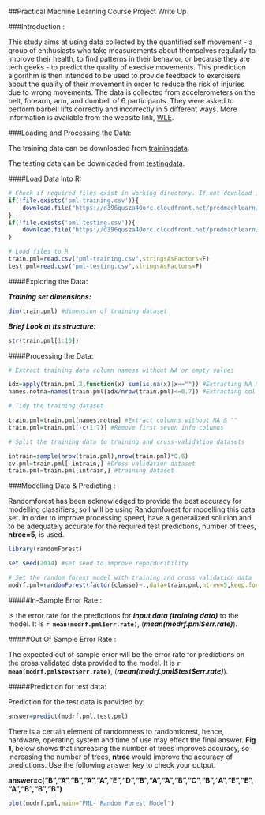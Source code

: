 ##Practical Machine Learning Course Project Write Up 


###Introduction :

This study aims at using data collected by the quantified self movement - a group of enthusiasts who take measurements about themselves regularly to improve their health, to find patterns in their behavior, or because they are tech geeks - to predict the quality of execise movements. This prediction algorithm is then intended to be used to provide feedback to exercisers about the quality of their movement in order to reduce the risk of injuries due to wrong movements. The data is collected from accelerometers on the belt, forearm, arm, and dumbell of 6 participants. They were asked to perform barbell lifts correctly and incorrectly in 5 different ways. More information is available from the website link, [WLE](http://groupware.les.inf.puc-rio.br/har#weight_lifting_exercises).

###Loading and Processing the Data:

The training data can be downloaded from [trainingdata](https://d396qusza40orc.cloudfront.net/predmachlearn/pml-training.csv).

The testing data can be downloaded from [testingdata](https://d396qusza40orc.cloudfront.net/predmachlearn/pml-testing.csv).

####Load Data into R:

```r
# Check if required files exist in working directory. If not download it
if(!file.exists('pml-training.csv')){
    download.file("https://d396qusza40orc.cloudfront.net/predmachlearn/pml-training.csv",destfile="pml-training.csv")
}
if(!file.exists('pml-testing.csv')){
    download.file("https://d396qusza40orc.cloudfront.net/predmachlearn/pml-testing.csv",destfile="pml-training.csv")
}

# Load files to R
train.pml=read.csv("pml-training.csv",stringsAsFactors=F)
test.pml=read.csv("pml-testing.csv",stringsAsFactors=F)
```

####Exploring the Data:

***Training set dimensions:***

```r
dim(train.pml) #dimension of training dataset
```

***Brief Look at its structure:***

```r
str(train.pml[1:10])
```

####Processing the Data:

```r
# Extract training data column namess without NA or empty values

idx=apply(train.pml,2,function(x) sum(is.na(x)|x=="")) #Extracting NA Nos per column
names.notna=names(train.pml[idx/nrow(train.pml)<=0.7]) #Extracting col names with more than 70% NA an/or spaces

# Tidy the training dataset

train.pml=train.pml[names.notna] #Extract columns without NA & ""
train.pml=train.pml[-c(1:7)] #Remove first seven info columns

# Split the training data to training and cross-validation datasets

intrain=sample(nrow(train.pml),nrow(train.pml)*0.8)
cv.pml=train.pml[-intrain,] #Cross validation dataset
train.pml=train.pml[intrain,] #training dataset
```

###Modelling Data & Predicting :

Randomforest has been acknowledged to provide the best accuracy for modelling classifiers, so I will be  using Randomforest for modelling this data set. In order to improve processing speed, have a generalized solution and to be adequately accurate for the required test predictions, number of trees, **ntree=5**, is used.


```r
library(randomForest)

set.seed(2014) #set seed to improve reporducibility

# Set the random forest model with training and cross validation data
modrf.pml=randomForest(factor(classe)~.,data=train.pml,ntree=5,keep.forest=T,xtest=cv.pml[-53],ytest=factor(cv.pml$classe))
```

#####In-Sample Error Rate :

Is the error rate for the predictions for ***input data (training data)*** to the model. It is  **`r mean(modrf.pml$err.rate)`**, (***mean(modrf.pml$err.rate)***).

#####Out Of Sample Error Rate :

The expected out of sample error will be the error rate for predictions on the cross validated data provided to the model. It is **`r mean(modrf.pml$test$err.rate)`**, (***mean(modrf.pml\$test\$err.rate)***).

#####Prediction for test data:

Prediction for the test data is provided by:

```r
answer=predict(modrf.pml,test.pml)
```

There is a certain element of randomness to randomforest, hence, hardware, operating system and time of use may effect the final answer. **Fig 1**, below shows that increasing the number of trees improves accuracy, so increasing the number of trees, **ntree** would improve the accuracy of predictions. Use the following answer key to check your output.

**answer=c("B","A","B","A","A","E","D","B","A","A","B","C","B","A","E","E","A","B","B","B")**

```r
plot(modrf.pml,main="PML- Random Forest Model")
```






